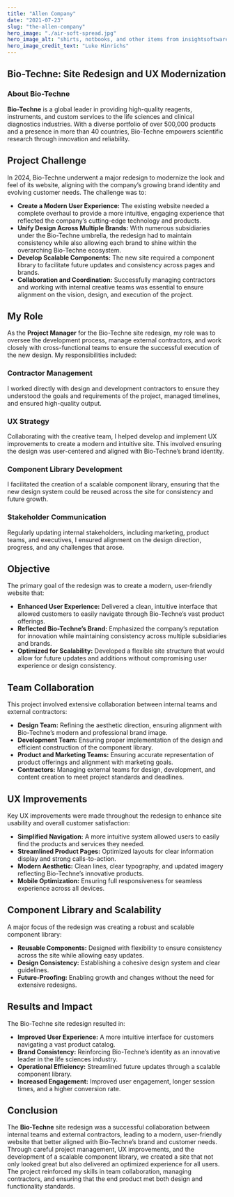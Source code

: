 ```yaml
---
title: "Allen Company"
date: "2021-07-23"
slug: "the-allen-company"
hero_image: "./air-soft-spread.jpg"
hero_image_alt: "shirts, notbooks, and other items from insightsoftware.com"
hero_image_credit_text: "Luke Hinrichs"
---
```


## Bio-Techne: Site Redesign and UX Modernization

### About Bio-Techne

**Bio-Techne** is a global leader in providing high-quality reagents, instruments, and custom services to the life sciences and clinical diagnostics industries. With a diverse portfolio of over 500,000 products and a presence in more than 40 countries, Bio-Techne empowers scientific research through innovation and reliability.

## Project Challenge

In 2024, Bio-Techne underwent a major redesign to modernize the look and feel of its website, aligning with the company’s growing brand identity and evolving customer needs. The challenge was to:

- **Create a Modern User Experience:** The existing website needed a complete overhaul to provide a more intuitive, engaging experience that reflected the company’s cutting-edge technology and products.
- **Unify Design Across Multiple Brands:** With numerous subsidiaries under the Bio-Techne umbrella, the redesign had to maintain consistency while also allowing each brand to shine within the overarching Bio-Techne ecosystem.
- **Develop Scalable Components:** The new site required a component library to facilitate future updates and consistency across pages and brands.
- **Collaboration and Coordination:** Successfully managing contractors and working with internal creative teams was essential to ensure alignment on the vision, design, and execution of the project.

## My Role

As the **Project Manager** for the Bio-Techne site redesign, my role was to oversee the development process, manage external contractors, and work closely with cross-functional teams to ensure the successful execution of the new design. My responsibilities included:

### **Contractor Management**
I worked directly with design and development contractors to ensure they understood the goals and requirements of the project, managed timelines, and ensured high-quality output.

### **UX Strategy**
Collaborating with the creative team, I helped develop and implement UX improvements to create a modern and intuitive site. This involved ensuring the design was user-centered and aligned with Bio-Techne’s brand identity.

### **Component Library Development**
I facilitated the creation of a scalable component library, ensuring that the new design system could be reused across the site for consistency and future growth.

### **Stakeholder Communication**
Regularly updating internal stakeholders, including marketing, product teams, and executives, I ensured alignment on the design direction, progress, and any challenges that arose.

## Objective

The primary goal of the redesign was to create a modern, user-friendly website that:

- **Enhanced User Experience:** Delivered a clean, intuitive interface that allowed customers to easily navigate through Bio-Techne’s vast product offerings.
- **Reflected Bio-Techne’s Brand:** Emphasized the company’s reputation for innovation while maintaining consistency across multiple subsidiaries and brands.
- **Optimized for Scalability:** Developed a flexible site structure that would allow for future updates and additions without compromising user experience or design consistency.

## Team Collaboration

This project involved extensive collaboration between internal teams and external contractors:

- **Design Team:** Refining the aesthetic direction, ensuring alignment with Bio-Techne’s modern and professional brand image.
- **Development Team:** Ensuring proper implementation of the design and efficient construction of the component library.
- **Product and Marketing Teams:** Ensuring accurate representation of product offerings and alignment with marketing goals.
- **Contractors:** Managing external teams for design, development, and content creation to meet project standards and deadlines.

## UX Improvements

Key UX improvements were made throughout the redesign to enhance site usability and overall customer satisfaction:

- **Simplified Navigation:** A more intuitive system allowed users to easily find the products and services they needed.
- **Streamlined Product Pages:** Optimized layouts for clear information display and strong calls-to-action.
- **Modern Aesthetic:** Clean lines, clear typography, and updated imagery reflecting Bio-Techne’s innovative products.
- **Mobile Optimization:** Ensuring full responsiveness for seamless experience across all devices.

## Component Library and Scalability

A major focus of the redesign was creating a robust and scalable component library:

- **Reusable Components:** Designed with flexibility to ensure consistency across the site while allowing easy updates.
- **Design Consistency:** Establishing a cohesive design system and clear guidelines.
- **Future-Proofing:** Enabling growth and changes without the need for extensive redesigns.

## Results and Impact

The Bio-Techne site redesign resulted in:

- **Improved User Experience:** A more intuitive interface for customers navigating a vast product catalog.
- **Brand Consistency:** Reinforcing Bio-Techne’s identity as an innovative leader in the life sciences industry.
- **Operational Efficiency:** Streamlined future updates through a scalable component library.
- **Increased Engagement:** Improved user engagement, longer session times, and a higher conversion rate.

## Conclusion

The **Bio-Techne** site redesign was a successful collaboration between internal teams and external contractors, leading to a modern, user-friendly website that better aligned with Bio-Techne’s brand and customer needs. Through careful project management, UX improvements, and the development of a scalable component library, we created a site that not only looked great but also delivered an optimized experience for all users. The project reinforced my skills in team collaboration, managing contractors, and ensuring that the end product met both design and functionality standards.